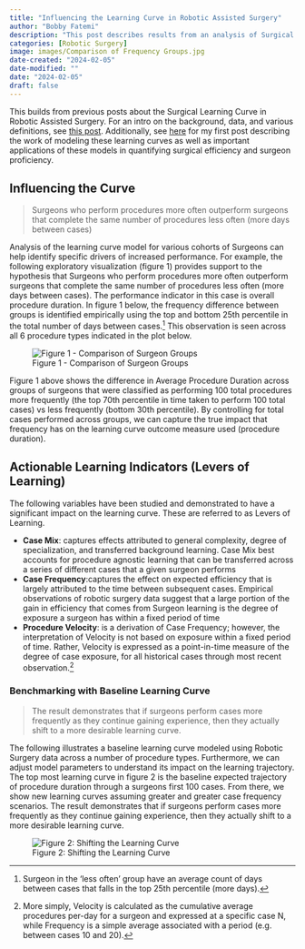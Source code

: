 ```yaml
---
title: "Influencing the Learning Curve in Robotic Assisted Surgery"
author: "Bobby Fatemi"
description: "This post describes results from an analysis of Surgical Learning Curve models, as well as factors that can accelerate a surgeon's proficiency in robotic assisted procedures."
categories: [Robotic Surgery]
image: images/Comparison of Frequency Groups.jpg
date-created: "2024-02-05"
date-modified: ""
date: "2024-02-05"
draft: false
---
```


::: callout-note
This builds from previous posts about the Surgical Learning Curve in
Robotic Assisted Surgery. For an intro on the background, data, and
various definitions, see [this
post](https://rdata.blog/posts/A%20Gentle%20Intro%20to%20Surgical%20Performance/).
Additionally, see
[here](https://rdata.blog/posts/Assessing%20Performance%20with%20Surgical%20Learning%20Curves/)
for my first post describing the work of modeling these learning curves
as well as important applications of these models in quantifying
surgical efficiency and surgeon proficiency.
:::

## Influencing the Curve

> Surgeons who perform procedures more often outperform surgeons that
> complete the same number of procedures less often (more days between
> cases)

Analysis of the learning curve model for various cohorts of Surgeons can
help identify specific drivers of increased performance. For example,
the following exploratory visualization (figure 1) provides support to
the hypothesis that Surgeons who perform procedures more often
outperform surgeons that complete the same number of procedures less
often (more days between cases). The performance indicator in this case
is overall procedure duration. In figure 1 below, the frequency
difference between groups is identified empirically using the top and
bottom 25th percentile in the total number of days between cases.[^1]
This observation is seen across all 6 procedure types indicated in the
plot below.

![Figure 1 - Comparison of Surgeon
Groups](images/Comparison%20of%20Frequency%20Groups.jpg)

Figure 1 above shows the difference in Average Procedure Duration across
groups of surgeons that were classified as performing 100 total
procedures more frequently (the top 70th percentile in time taken to
perform 100 total cases) vs less frequently (bottom 30th percentile). By
controlling for total cases performed across groups, we can capture the
true impact that frequency has on the learning curve outcome measure
used (procedure duration).

[^1]: Surgeon in the ‘less often’ group have an average count of days
    between cases that falls in the top 25th percentile (more days).

## Actionable Learning Indicators (Levers of Learning)

The following variables have been studied and demonstrated to have a
significant impact on the learning curve. These are referred to as
Levers of Learning. 

-   **Case Mix**: captures effects attributed to general complexity,
    degree of specialization, and transferred background learning. Case
    Mix best accounts for procedure agnostic learning that can be
    transferred across a series of different cases that a given surgeon
    performs
-   **Case Frequency**:captures the effect on expected efficiency that
    is largely attributed to the time between subsequent cases.
    Empirical observations of robotic surgery data suggest that a large
    portion of the gain in efficiency that comes from Surgeon learning
    is the degree of exposure a surgeon has within a fixed period of
    time
-   **Procedure Velocity**: is a derivation of Case Frequency; however,
    the interpretation of Velocity is not based on exposure within a
    fixed period of time. Rather, Velocity is expressed as a
    point-in-time measure of the degree of case exposure, for all
    historical cases through most recent observation.[^2]

[^2]: More simply, Velocity is calculated as the cumulative average
    procedures per-day for a surgeon and expressed at a specific case N,
    while Frequency is a simple average associated with a period (e.g.
    between cases 10 and 20).

### Benchmarking with Baseline Learning Curve

> The result demonstrates that if surgeons perform cases more frequently
> as they continue gaining experience, then they actually shift to a
> more desirable learning curve.

The following illustrates a baseline learning curve modeled using
Robotic Surgery data across a number of procedure types. Furthermore, we
can adjust model parameters to understand its impact on the learning
trajectory. The top most learning curve in figure 2 is the baseline
expected trajectory of procedure duration through a surgeons first 100
cases. From there, we show new learning curves assuming greater and
greater case frequency scenarios. The result demonstrates that if
surgeons perform cases more frequently as they continue gaining
experience, then they actually shift to a more desirable learning curve.

![Figure 2: Shifting the Learning
Curve](images/Impact%20of%20Frequency%20on%20Duration.jpg)

